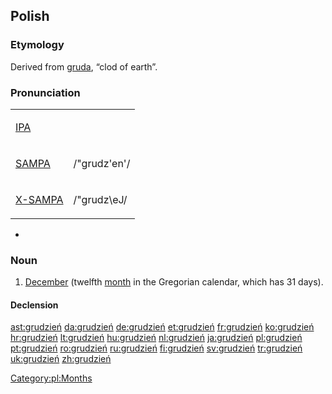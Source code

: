 ==Polish==

===Etymology===
Derived from [[gruda]], “clod of earth”.

===Pronunciation===
{| border=1 cellpadding=5
| [[w:IPA|IPA]] || {{IPAchar|/ˈgrudʑeɲ/}}
|-
| [[w:SAMPA|SAMPA]] || /"grudz'en'/
|-
| [[w:X-SAMPA|X-SAMPA]] || /"grudz\eJ/
|}
* {{audio|pl-grudzień.ogg|audio}}

===Noun===
{{infl|pl|noun|g=m}}

# [[December]] (twelfth [[month]] in the Gregorian calendar, which has 31 days).

====Declension====
{{pl-decl-noun
|grudzień|grudnie
|grudnia|grudni
|grudniowi|grudniom
|grudzień|grudnie
|grudniem|grudniami
|grudniu|grudniach
|grudniu|grudnie
}}

[[Category:pl:Months]]

[[ast:grudzień]]
[[da:grudzień]]
[[de:grudzień]]
[[et:grudzień]]
[[fr:grudzień]]
[[ko:grudzień]]
[[hr:grudzień]]
[[lt:grudzień]]
[[hu:grudzień]]
[[nl:grudzień]]
[[ja:grudzień]]
[[pl:grudzień]]
[[pt:grudzień]]
[[ro:grudzień]]
[[ru:grudzień]]
[[fi:grudzień]]
[[sv:grudzień]]
[[tr:grudzień]]
[[uk:grudzień]]
[[zh:grudzień]]